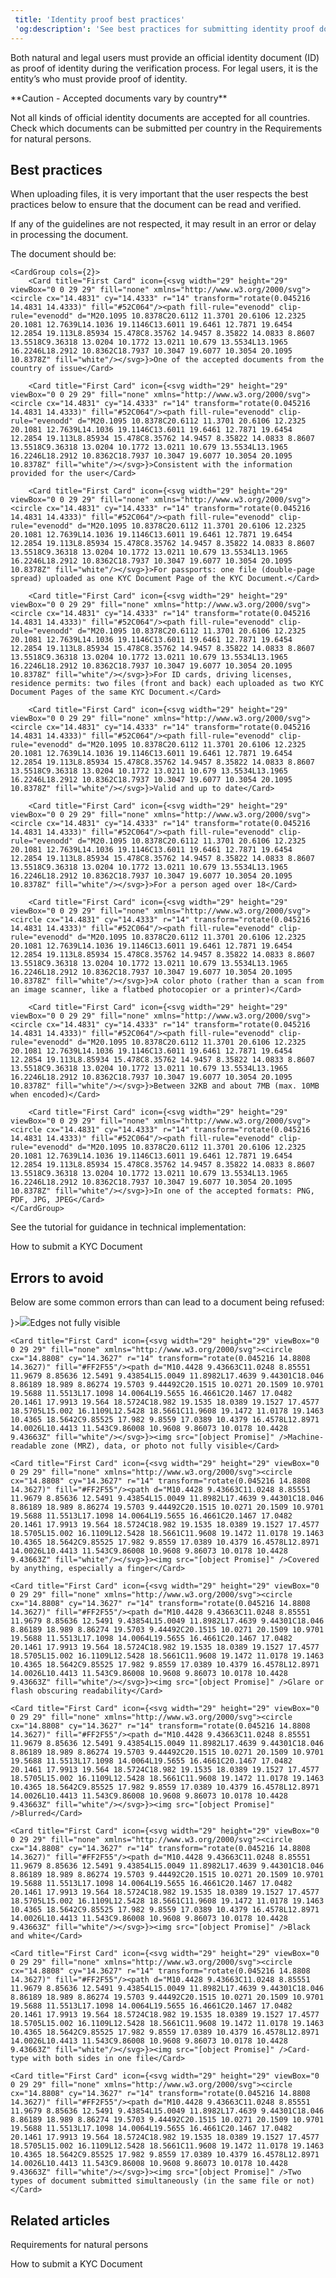 ```yaml
---  
 title: 'Identity proof best practices'  
 'og:description': 'See best practices for submitting identity proof documents and errors to avoid to ensure that the document can be read and validated.'  
---  
```

  
  

Both natural and legal users must provide an official identity document (ID) as proof of identity during the verification process. For legal users, it is the entity’s <LegalRepresentative content="legal representative" /> who must provide proof of identity.  

<Warning>  
**Caution - Accepted documents vary by country** 
  
Not all kinds of official identity documents are accepted for all countries. Check which documents can be submitted per country in the Requirements for natural persons.  
</Warning>  

## Best practices  

When uploading files, it is very important that the user respects the best practices below to ensure that the document can be read and verified.   

If any of the guidelines are not respected, it may result in an error or delay in processing the document.  

The document should be:

    <CardGroup cols={2}>
        <Card title="First Card" icon={<svg width="29" height="29" viewBox="0 0 29 29" fill="none" xmlns="http://www.w3.org/2000/svg"><circle cx="14.4831" cy="14.4333" r="14" transform="rotate(0.045216 14.4831 14.4333)" fill="#52C064"/><path fill-rule="evenodd" clip-rule="evenodd" d="M20.1095 10.8378C20.6112 11.3701 20.6106 12.2325 20.1081 12.7639L14.1036 19.1146C13.6011 19.6461 12.7871 19.6454 12.2854 19.113L8.85934 15.478C8.35762 14.9457 8.35822 14.0833 8.8607 13.5518C9.36318 13.0204 10.1772 13.0211 10.679 13.5534L13.1965 16.2246L18.2912 10.8362C18.7937 10.3047 19.6077 10.3054 20.1095 10.8378Z" fill="white"/></svg>}>One of the accepted documents from the country of issue</Card>
        
        <Card title="First Card" icon={<svg width="29" height="29" viewBox="0 0 29 29" fill="none" xmlns="http://www.w3.org/2000/svg"><circle cx="14.4831" cy="14.4333" r="14" transform="rotate(0.045216 14.4831 14.4333)" fill="#52C064"/><path fill-rule="evenodd" clip-rule="evenodd" d="M20.1095 10.8378C20.6112 11.3701 20.6106 12.2325 20.1081 12.7639L14.1036 19.1146C13.6011 19.6461 12.7871 19.6454 12.2854 19.113L8.85934 15.478C8.35762 14.9457 8.35822 14.0833 8.8607 13.5518C9.36318 13.0204 10.1772 13.0211 10.679 13.5534L13.1965 16.2246L18.2912 10.8362C18.7937 10.3047 19.6077 10.3054 20.1095 10.8378Z" fill="white"/></svg>}>Consistent with the information provided for the user</Card>
        
        <Card title="First Card" icon={<svg width="29" height="29" viewBox="0 0 29 29" fill="none" xmlns="http://www.w3.org/2000/svg"><circle cx="14.4831" cy="14.4333" r="14" transform="rotate(0.045216 14.4831 14.4333)" fill="#52C064"/><path fill-rule="evenodd" clip-rule="evenodd" d="M20.1095 10.8378C20.6112 11.3701 20.6106 12.2325 20.1081 12.7639L14.1036 19.1146C13.6011 19.6461 12.7871 19.6454 12.2854 19.113L8.85934 15.478C8.35762 14.9457 8.35822 14.0833 8.8607 13.5518C9.36318 13.0204 10.1772 13.0211 10.679 13.5534L13.1965 16.2246L18.2912 10.8362C18.7937 10.3047 19.6077 10.3054 20.1095 10.8378Z" fill="white"/></svg>}>For passports: one file (double-page spread) uploaded as one KYC Document Page of the KYC Document.</Card>
        
        <Card title="First Card" icon={<svg width="29" height="29" viewBox="0 0 29 29" fill="none" xmlns="http://www.w3.org/2000/svg"><circle cx="14.4831" cy="14.4333" r="14" transform="rotate(0.045216 14.4831 14.4333)" fill="#52C064"/><path fill-rule="evenodd" clip-rule="evenodd" d="M20.1095 10.8378C20.6112 11.3701 20.6106 12.2325 20.1081 12.7639L14.1036 19.1146C13.6011 19.6461 12.7871 19.6454 12.2854 19.113L8.85934 15.478C8.35762 14.9457 8.35822 14.0833 8.8607 13.5518C9.36318 13.0204 10.1772 13.0211 10.679 13.5534L13.1965 16.2246L18.2912 10.8362C18.7937 10.3047 19.6077 10.3054 20.1095 10.8378Z" fill="white"/></svg>}>For ID cards, driving licenses, residence permits: two files (front and back) each uploaded as two KYC Document Pages of the same KYC Document.</Card>
        
        <Card title="First Card" icon={<svg width="29" height="29" viewBox="0 0 29 29" fill="none" xmlns="http://www.w3.org/2000/svg"><circle cx="14.4831" cy="14.4333" r="14" transform="rotate(0.045216 14.4831 14.4333)" fill="#52C064"/><path fill-rule="evenodd" clip-rule="evenodd" d="M20.1095 10.8378C20.6112 11.3701 20.6106 12.2325 20.1081 12.7639L14.1036 19.1146C13.6011 19.6461 12.7871 19.6454 12.2854 19.113L8.85934 15.478C8.35762 14.9457 8.35822 14.0833 8.8607 13.5518C9.36318 13.0204 10.1772 13.0211 10.679 13.5534L13.1965 16.2246L18.2912 10.8362C18.7937 10.3047 19.6077 10.3054 20.1095 10.8378Z" fill="white"/></svg>}>Valid and up to date</Card>
        
        <Card title="First Card" icon={<svg width="29" height="29" viewBox="0 0 29 29" fill="none" xmlns="http://www.w3.org/2000/svg"><circle cx="14.4831" cy="14.4333" r="14" transform="rotate(0.045216 14.4831 14.4333)" fill="#52C064"/><path fill-rule="evenodd" clip-rule="evenodd" d="M20.1095 10.8378C20.6112 11.3701 20.6106 12.2325 20.1081 12.7639L14.1036 19.1146C13.6011 19.6461 12.7871 19.6454 12.2854 19.113L8.85934 15.478C8.35762 14.9457 8.35822 14.0833 8.8607 13.5518C9.36318 13.0204 10.1772 13.0211 10.679 13.5534L13.1965 16.2246L18.2912 10.8362C18.7937 10.3047 19.6077 10.3054 20.1095 10.8378Z" fill="white"/></svg>}>For a person aged over 18</Card>
        
        <Card title="First Card" icon={<svg width="29" height="29" viewBox="0 0 29 29" fill="none" xmlns="http://www.w3.org/2000/svg"><circle cx="14.4831" cy="14.4333" r="14" transform="rotate(0.045216 14.4831 14.4333)" fill="#52C064"/><path fill-rule="evenodd" clip-rule="evenodd" d="M20.1095 10.8378C20.6112 11.3701 20.6106 12.2325 20.1081 12.7639L14.1036 19.1146C13.6011 19.6461 12.7871 19.6454 12.2854 19.113L8.85934 15.478C8.35762 14.9457 8.35822 14.0833 8.8607 13.5518C9.36318 13.0204 10.1772 13.0211 10.679 13.5534L13.1965 16.2246L18.2912 10.8362C18.7937 10.3047 19.6077 10.3054 20.1095 10.8378Z" fill="white"/></svg>}>A color photo (rather than a scan from an image scanner, like a flatbed photocopier or a printer)</Card>
        
        <Card title="First Card" icon={<svg width="29" height="29" viewBox="0 0 29 29" fill="none" xmlns="http://www.w3.org/2000/svg"><circle cx="14.4831" cy="14.4333" r="14" transform="rotate(0.045216 14.4831 14.4333)" fill="#52C064"/><path fill-rule="evenodd" clip-rule="evenodd" d="M20.1095 10.8378C20.6112 11.3701 20.6106 12.2325 20.1081 12.7639L14.1036 19.1146C13.6011 19.6461 12.7871 19.6454 12.2854 19.113L8.85934 15.478C8.35762 14.9457 8.35822 14.0833 8.8607 13.5518C9.36318 13.0204 10.1772 13.0211 10.679 13.5534L13.1965 16.2246L18.2912 10.8362C18.7937 10.3047 19.6077 10.3054 20.1095 10.8378Z" fill="white"/></svg>}>Between 32KB and about 7MB (max. 10MB when encoded)</Card>
        
        <Card title="First Card" icon={<svg width="29" height="29" viewBox="0 0 29 29" fill="none" xmlns="http://www.w3.org/2000/svg"><circle cx="14.4831" cy="14.4333" r="14" transform="rotate(0.045216 14.4831 14.4333)" fill="#52C064"/><path fill-rule="evenodd" clip-rule="evenodd" d="M20.1095 10.8378C20.6112 11.3701 20.6106 12.2325 20.1081 12.7639L14.1036 19.1146C13.6011 19.6461 12.7871 19.6454 12.2854 19.113L8.85934 15.478C8.35762 14.9457 8.35822 14.0833 8.8607 13.5518C9.36318 13.0204 10.1772 13.0211 10.679 13.5534L13.1965 16.2246L18.2912 10.8362C18.7937 10.3047 19.6077 10.3054 20.1095 10.8378Z" fill="white"/></svg>}>In one of the accepted formats: PNG, PDF, JPG, JPEG</Card>
    </CardGroup>  

See the tutorial for guidance in technical implementation:  

<Card title="Tutorial">How to submit a KYC Document</Card>  

## Errors to avoid  

Below are some common errors than can lead to a document being refused:

<CardGroup cols={2}>
    <Card title="First Card" icon={<svg width="29" height="29" viewBox="0 0 29 29" fill="none" xmlns="http://www.w3.org/2000/svg"><circle cx="14.8808" cy="14.3627" r="14" transform="rotate(0.045216 14.8808 14.3627)" fill="#FF2F55"/><path d="M10.4428 9.43663C11.0248 8.85551 11.9679 8.85636 12.5491 9.43854L15.0049 11.8982L17.4639 9.44301C18.046 8.86189 18.989 8.86274 19.5703 9.44492C20.1515 10.0271 20.1509 10.9701 19.5688 11.5513L17.1098 14.0064L19.5655 16.4661C20.1467 17.0482 20.1461 17.9913 19.564 18.5724C18.982 19.1535 18.0389 19.1527 17.4577 18.5705L15.002 16.1109L12.5428 18.5661C11.9608 19.1472 11.0178 19.1463 10.4365 18.5642C9.85525 17.982 9.8559 17.0389 10.4379 16.4578L12.8971 14.0026L10.4413 11.543C9.86008 10.9608 9.86073 10.0178 10.4428 9.43663Z" fill="white"/></svg>}><img src="[object Promise]" />Edges not fully visible</Card>
    
    <Card title="First Card" icon={<svg width="29" height="29" viewBox="0 0 29 29" fill="none" xmlns="http://www.w3.org/2000/svg"><circle cx="14.8808" cy="14.3627" r="14" transform="rotate(0.045216 14.8808 14.3627)" fill="#FF2F55"/><path d="M10.4428 9.43663C11.0248 8.85551 11.9679 8.85636 12.5491 9.43854L15.0049 11.8982L17.4639 9.44301C18.046 8.86189 18.989 8.86274 19.5703 9.44492C20.1515 10.0271 20.1509 10.9701 19.5688 11.5513L17.1098 14.0064L19.5655 16.4661C20.1467 17.0482 20.1461 17.9913 19.564 18.5724C18.982 19.1535 18.0389 19.1527 17.4577 18.5705L15.002 16.1109L12.5428 18.5661C11.9608 19.1472 11.0178 19.1463 10.4365 18.5642C9.85525 17.982 9.8559 17.0389 10.4379 16.4578L12.8971 14.0026L10.4413 11.543C9.86008 10.9608 9.86073 10.0178 10.4428 9.43663Z" fill="white"/></svg>}><img src="[object Promise]" />Machine-readable zone (MRZ), data, or photo not fully visible</Card>
    
    <Card title="First Card" icon={<svg width="29" height="29" viewBox="0 0 29 29" fill="none" xmlns="http://www.w3.org/2000/svg"><circle cx="14.8808" cy="14.3627" r="14" transform="rotate(0.045216 14.8808 14.3627)" fill="#FF2F55"/><path d="M10.4428 9.43663C11.0248 8.85551 11.9679 8.85636 12.5491 9.43854L15.0049 11.8982L17.4639 9.44301C18.046 8.86189 18.989 8.86274 19.5703 9.44492C20.1515 10.0271 20.1509 10.9701 19.5688 11.5513L17.1098 14.0064L19.5655 16.4661C20.1467 17.0482 20.1461 17.9913 19.564 18.5724C18.982 19.1535 18.0389 19.1527 17.4577 18.5705L15.002 16.1109L12.5428 18.5661C11.9608 19.1472 11.0178 19.1463 10.4365 18.5642C9.85525 17.982 9.8559 17.0389 10.4379 16.4578L12.8971 14.0026L10.4413 11.543C9.86008 10.9608 9.86073 10.0178 10.4428 9.43663Z" fill="white"/></svg>}><img src="[object Promise]" />Covered by anything, especially a finger</Card>
    
    <Card title="First Card" icon={<svg width="29" height="29" viewBox="0 0 29 29" fill="none" xmlns="http://www.w3.org/2000/svg"><circle cx="14.8808" cy="14.3627" r="14" transform="rotate(0.045216 14.8808 14.3627)" fill="#FF2F55"/><path d="M10.4428 9.43663C11.0248 8.85551 11.9679 8.85636 12.5491 9.43854L15.0049 11.8982L17.4639 9.44301C18.046 8.86189 18.989 8.86274 19.5703 9.44492C20.1515 10.0271 20.1509 10.9701 19.5688 11.5513L17.1098 14.0064L19.5655 16.4661C20.1467 17.0482 20.1461 17.9913 19.564 18.5724C18.982 19.1535 18.0389 19.1527 17.4577 18.5705L15.002 16.1109L12.5428 18.5661C11.9608 19.1472 11.0178 19.1463 10.4365 18.5642C9.85525 17.982 9.8559 17.0389 10.4379 16.4578L12.8971 14.0026L10.4413 11.543C9.86008 10.9608 9.86073 10.0178 10.4428 9.43663Z" fill="white"/></svg>}><img src="[object Promise]" />Glare or flash obscuring readability</Card>
    
    <Card title="First Card" icon={<svg width="29" height="29" viewBox="0 0 29 29" fill="none" xmlns="http://www.w3.org/2000/svg"><circle cx="14.8808" cy="14.3627" r="14" transform="rotate(0.045216 14.8808 14.3627)" fill="#FF2F55"/><path d="M10.4428 9.43663C11.0248 8.85551 11.9679 8.85636 12.5491 9.43854L15.0049 11.8982L17.4639 9.44301C18.046 8.86189 18.989 8.86274 19.5703 9.44492C20.1515 10.0271 20.1509 10.9701 19.5688 11.5513L17.1098 14.0064L19.5655 16.4661C20.1467 17.0482 20.1461 17.9913 19.564 18.5724C18.982 19.1535 18.0389 19.1527 17.4577 18.5705L15.002 16.1109L12.5428 18.5661C11.9608 19.1472 11.0178 19.1463 10.4365 18.5642C9.85525 17.982 9.8559 17.0389 10.4379 16.4578L12.8971 14.0026L10.4413 11.543C9.86008 10.9608 9.86073 10.0178 10.4428 9.43663Z" fill="white"/></svg>}><img src="[object Promise]" />Blurred</Card>
    
    <Card title="First Card" icon={<svg width="29" height="29" viewBox="0 0 29 29" fill="none" xmlns="http://www.w3.org/2000/svg"><circle cx="14.8808" cy="14.3627" r="14" transform="rotate(0.045216 14.8808 14.3627)" fill="#FF2F55"/><path d="M10.4428 9.43663C11.0248 8.85551 11.9679 8.85636 12.5491 9.43854L15.0049 11.8982L17.4639 9.44301C18.046 8.86189 18.989 8.86274 19.5703 9.44492C20.1515 10.0271 20.1509 10.9701 19.5688 11.5513L17.1098 14.0064L19.5655 16.4661C20.1467 17.0482 20.1461 17.9913 19.564 18.5724C18.982 19.1535 18.0389 19.1527 17.4577 18.5705L15.002 16.1109L12.5428 18.5661C11.9608 19.1472 11.0178 19.1463 10.4365 18.5642C9.85525 17.982 9.8559 17.0389 10.4379 16.4578L12.8971 14.0026L10.4413 11.543C9.86008 10.9608 9.86073 10.0178 10.4428 9.43663Z" fill="white"/></svg>}><img src="[object Promise]" />Black and white</Card>
    
    <Card title="First Card" icon={<svg width="29" height="29" viewBox="0 0 29 29" fill="none" xmlns="http://www.w3.org/2000/svg"><circle cx="14.8808" cy="14.3627" r="14" transform="rotate(0.045216 14.8808 14.3627)" fill="#FF2F55"/><path d="M10.4428 9.43663C11.0248 8.85551 11.9679 8.85636 12.5491 9.43854L15.0049 11.8982L17.4639 9.44301C18.046 8.86189 18.989 8.86274 19.5703 9.44492C20.1515 10.0271 20.1509 10.9701 19.5688 11.5513L17.1098 14.0064L19.5655 16.4661C20.1467 17.0482 20.1461 17.9913 19.564 18.5724C18.982 19.1535 18.0389 19.1527 17.4577 18.5705L15.002 16.1109L12.5428 18.5661C11.9608 19.1472 11.0178 19.1463 10.4365 18.5642C9.85525 17.982 9.8559 17.0389 10.4379 16.4578L12.8971 14.0026L10.4413 11.543C9.86008 10.9608 9.86073 10.0178 10.4428 9.43663Z" fill="white"/></svg>}><img src="[object Promise]" />Card-type with both sides in one file</Card>
    
    <Card title="First Card" icon={<svg width="29" height="29" viewBox="0 0 29 29" fill="none" xmlns="http://www.w3.org/2000/svg"><circle cx="14.8808" cy="14.3627" r="14" transform="rotate(0.045216 14.8808 14.3627)" fill="#FF2F55"/><path d="M10.4428 9.43663C11.0248 8.85551 11.9679 8.85636 12.5491 9.43854L15.0049 11.8982L17.4639 9.44301C18.046 8.86189 18.989 8.86274 19.5703 9.44492C20.1515 10.0271 20.1509 10.9701 19.5688 11.5513L17.1098 14.0064L19.5655 16.4661C20.1467 17.0482 20.1461 17.9913 19.564 18.5724C18.982 19.1535 18.0389 19.1527 17.4577 18.5705L15.002 16.1109L12.5428 18.5661C11.9608 19.1472 11.0178 19.1463 10.4365 18.5642C9.85525 17.982 9.8559 17.0389 10.4379 16.4578L12.8971 14.0026L10.4413 11.543C9.86008 10.9608 9.86073 10.0178 10.4428 9.43663Z" fill="white"/></svg>}><img src="[object Promise]" />Two types of document submitted simultaneously (in the same file or not)</Card>
</CardGroup>  

## Related articles  

<Card title="Article">Requirements for natural persons</Card>  

<Card title="Tutorial">How to submit a KYC Document</Card>
